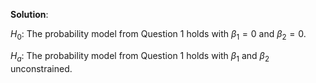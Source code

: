 
\color{blue}

**Solution**:

$H_0:$ The probability model from Question 1 holds with $\beta_1=0$ and $\beta_2=0$.

$H_a:$ The probability model from Question 1 holds with $\beta_1$ and $\beta_2$  unconstrained.

\grade{1 point for each hypothesis}

\color{black}




 